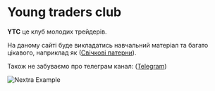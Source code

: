 
# Young traders club

**YTC** це клуб молодих трейдерів.

На даному сайті буде викладатись навчальний матеріал та багато цікавого, наприклад як ([Свічкові патерни](/features/mdx)).

Також не забуваємо про телеграм канал: ([Telegram](https://t.me/+-OV8QFxmYjU1MTcy))

<Bleed>![Nextra Example](../public/1.webp)</Bleed>
